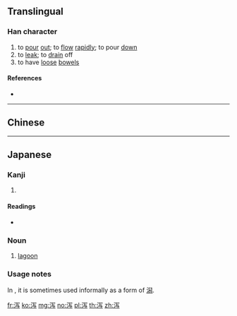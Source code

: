 {{character info/new}}
{{also|瀉}}

==Translingual==
<!-- Note: No simplified forms in Japanese. 泻 is not an official shinjitai character -->

===Han character===
{{Han char|rn=85|rad=水|as=05|sn=8|four=|canj=EBYM|ids=⿰氵写}}

# to [[pour]] [[out]]; to [[flow]] [[rapidly]]; to pour [[down]]
# to [[leak]]; to [[drain]] off
# to have [[loose]] [[bowel]]s

====References====
* {{Han ref|kx=0619.121|hdz=31595.020|uh=6CFB|ud=27899}}

----

==Chinese==
{{zh-see|瀉}}

----

==Japanese==

===Kanji===
{{ja-kanji|rs=水05}} <!-- Note: This character is not simplified from 瀉 in Japanese -->

# {{defn|lang=ja|sort=水05}}

====Readings====
* {{ja-readings|on=[[せき]] (seki)|kun=[[かた]] (kata)}}

===Noun===
{{ja-noun|かた}}

# [[lagoon]]

===Usage notes===
In {{w|Niigata Prefecture}}, it is sometimes used informally as a {{l|en|corrupted}} form of [[潟]].

[[fr:泻]]
[[ko:泻]]
[[mg:泻]]
[[no:泻]]
[[pl:泻]]
[[th:泻]]
[[zh:泻]]